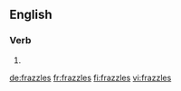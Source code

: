==English==

===Verb===
{{head|en}}

# {{en-third-person singular of|frazzle}}

[[de:frazzles]]
[[fr:frazzles]]
[[fi:frazzles]]
[[vi:frazzles]]
